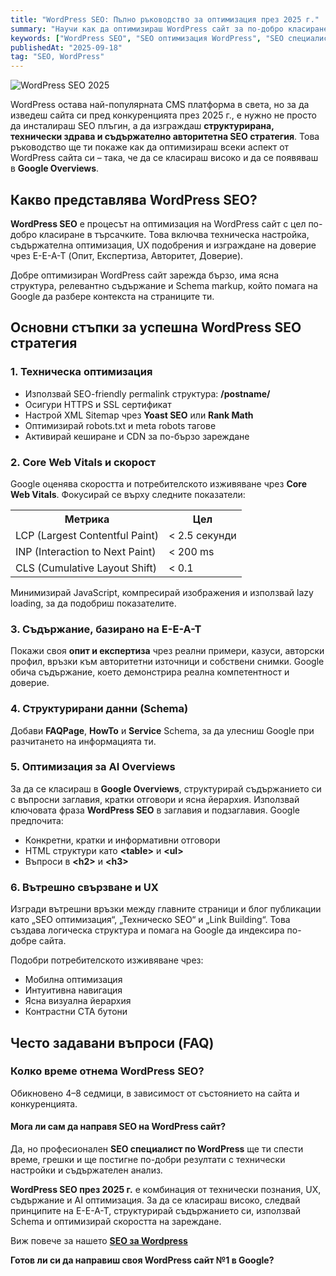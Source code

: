 ```yaml
---
title: "WordPress SEO: Пълно ръководство за оптимизация през 2025 г."
summary: "Научи как да оптимизираш WordPress сайт за по-добро класиране в Google. Практически съвети, Schema, Core Web Vitals и експертни стратегии за WordPress SEO."
keywords: ["WordPress SEO", "SEO оптимизация WordPress", "SEO специалист WordPress", "WordPress скорост", "Schema WordPress", "Core Web Vitals WordPress", "SEO услуги WordPress", "WordPress SEO 2025", "SEO за WordPress"]
publishedAt: "2025-09-18"
tag: "SEO, WordPress"
---
```


<img src="/images/posts/wordpress-seo-optimizacia-2025.jpg" alt="WordPress SEO 2025" />

<p>WordPress остава най-популярната CMS платформа в света, но за да изведеш сайта си пред конкуренцията през 2025 г., е нужно не просто да инсталираш SEO плъгин, а да изграждаш <strong>структурирана, технически здрава и съдържателно авторитетна SEO стратегия</strong>. Това ръководство ще ти покаже как да оптимизираш всеки аспект от WordPress сайта си – така, че да се класираш високо и да се появяваш в <strong>Google Overviews</strong>.</p>

<h2>Какво представлява WordPress SEO?</h2>

<p><strong>WordPress SEO</strong> е процесът на оптимизация на WordPress сайт с цел по-добро класиране в търсачките. Това включва техническа настройка, съдържателна оптимизация, UX подобрения и изграждане на доверие чрез E-E-A-T (Опит, Експертиза, Авторитет, Доверие).</p>

<p>Добре оптимизиран WordPress сайт зарежда бързо, има ясна структура, релевантно съдържание и Schema markup, който помага на Google да разбере контекста на страниците ти.</p>

<h2>Основни стъпки за успешна WordPress SEO стратегия</h2>

<h3>1. Техническа оптимизация</h3>

<ul>
  <li>Използвай SEO-friendly permalink структура: <strong>/postname/</strong></li>
  <li>Осигури HTTPS и SSL сертификат</li>
  <li>Настрой XML Sitemap чрез <strong>Yoast SEO</strong> или <strong>Rank Math</strong></li>
  <li>Оптимизирай robots.txt и meta robots тагове</li>
  <li>Активирай кеширане и CDN за по-бързо зареждане</li>
</ul>

<h3>2. Core Web Vitals и скорост</h3>

<p>Google оценява скоростта и потребителското изживяване чрез <strong>Core Web Vitals</strong>. Фокусирай се върху следните показатели:</p>

<table>
  <tr><th>Метрика</th><th>Цел</th></tr>
  <tr><td>LCP (Largest Contentful Paint)</td><td>&lt; 2.5 секунди</td></tr>
  <tr><td>INP (Interaction to Next Paint)</td><td>&lt; 200 ms</td></tr>
  <tr><td>CLS (Cumulative Layout Shift)</td><td>&lt; 0.1</td></tr>
</table>

<p>Минимизирай JavaScript, компресирай изображения и използвай lazy loading, за да подобриш показателите.</p>

<h3>3. Съдържание, базирано на E-E-A-T</h3>

<p>Покажи своя <strong>опит и експертиза</strong> чрез реални примери, казуси, авторски профил, връзки към авторитетни източници и собствени снимки. Google обича съдържание, което демонстрира реална компетентност и доверие.</p>

<h3>4. Структурирани данни (Schema)</h3>

<p>Добави <strong>FAQPage</strong>, <strong>HowTo</strong> и <strong>Service</strong> Schema, за да улесниш Google при разчитането на информацията ти.</p>

<h3>5. Оптимизация за AI Overviews</h3>

<p>За да се класираш в <strong>Google Overviews</strong>, структурирай съдържанието си с въпросни заглавия, кратки отговори и ясна йерархия. Използвай ключовата фраза <strong>WordPress SEO</strong> в заглавия и подзаглавия. Google предпочита:</p>

<ul>
  <li>Конкретни, кратки и информативни отговори</li>
  <li>HTML структури като <strong>&lt;table&gt;</strong> и <strong>&lt;ul&gt;</strong></li>
  <li>Въпроси в <strong>&lt;h2&gt;</strong> и <strong>&lt;h3&gt;</strong></li>
</ul>

<h3>6. Вътрешно свързване и UX</h3>

<p>Изгради вътрешни връзки между главните страници и блог публикации като „SEO оптимизация“, „Техническо SEO“ и „Link Building“. Това създава логическа структура и помага на Google да индексира по-добре сайта.</p>

<p>Подобри потребителското изживяване чрез:</p>

<ul>
  <li>Мобилна оптимизация</li>
  <li>Интуитивна навигация</li>
  <li>Ясна визуална йерархия</li>
  <li>Контрастни CTA бутони</li>
</ul>

<h2>Често задавани въпроси (FAQ)</h2>

<h3>Колко време отнема WordPress SEO?</h3>
<p>Обикновено 4–8 седмици, в зависимост от състоянието на сайта и конкуренцията.</p>

<h4>Мога ли сам да направя SEO на WordPress сайт?</h4>
<p>Да, но професионален <strong>SEO специалист по WordPress</strong> ще ти спести време, грешки и ще постигне по-добри резултати с технически настройки и съдържателен анализ.</p>

<p><strong>WordPress SEO през 2025 г.</strong> е комбинация от технически познания, UX, съдържание и AI оптимизация. За да се класираш високо, следвай принципите на E-E-A-T, структурирай съдържанието си, използвай Schema и оптимизирай скоростта на зареждане.</p>

<p>Виж повече за нашето <a href="https://stanchev.bg/seo-uslugi/wordpress-seo" target="_blank"><strong>SEO за Wordpress</strong></a></p>

<p><strong>Готов ли си да направиш своя WordPress сайт №1 в Google?</strong></p>

<script
  type="application/ld+json"
  dangerouslySetInnerHTML={{
    __html: `{
      "@context": "https://schema.org",
      "@graph": [
        {
          "@type": "Organization",
          "name": "Станчев SEO",
          "url": "https://stanchev.bg",
          "logo": "https://stanchev.bg/images/logo.png",
          "founder": {
            "@type": "Person",
            "name": "Георги Станчев",
            "jobTitle": "SEO специалист",
            "url": "https://stanchev.bg/za-men"
          },
          "sameAs": [
            "https://www.facebook.com/stanchevseo",
            "https://www.linkedin.com/in/stanchevseo",
            "https://x.com/stanchevseo"
          ],
          "contactPoint": {
            "@type": "ContactPoint",
            "telephone": "+359888123456",
            "contactType": "customer support",
            "areaServed": "BG",
            "availableLanguage": ["Bulgarian", "English"]
          },
          "address": {
            "@type": "PostalAddress",
            "streetAddress": "бул. България 98",
            "addressLocality": "София",
            "postalCode": "1680",
            "addressCountry": "BG"
          }
        },
        {
          "@type": "FAQPage",
          "mainEntity": [
            {
              "@type": "Question",
              "name": "Колко време отнема WordPress SEO?",
              "acceptedAnswer": {
                "@type": "Answer",
                "text": "Първите резултати обикновено се виждат след 4–8 седмици постоянна работа и техническа оптимизация."
              }
            },
            {
              "@type": "Question",
              "name": "Мога ли сам да направя SEO на WordPress сайт?",
              "acceptedAnswer": {
                "@type": "Answer",
                "text": "Да, но професионален SEO специалист по WordPress ще ти помогне да избегнеш критични грешки и да постигнеш дългосрочни резултати."
              }
            }
          ]
        }
      ]
    }`,
  }}
/>
